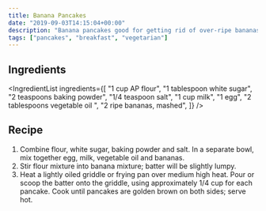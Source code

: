 ```yaml
---
title: Banana Pancakes
date: "2019-09-03T14:15:04+00:00"
description: "Banana pancakes good for getting rid of over-ripe bananas"
tags: ["pancakes", "breakfast", "vegetarian"]
---
```



## Ingredients

<IngredientList
  ingredients={[
    "1 cup AP flour",
    "1 tablespoon white sugar",
    "2 teaspoons baking powder",
    "1/4 teaspoon salt",
    "1 cup milk",
    "1 egg",
    "2 tablespoons vegetable oil ",
    "2 ripe bananas, mashed",
  ]}
/>

## Recipe

1. Combine flour, white sugar, baking powder and salt. In a separate bowl, mix together egg, milk, vegetable oil and bananas.
1. Stir flour mixture into banana mixture; batter will be slightly lumpy.
1. Heat a lightly oiled griddle or frying pan over medium high heat. Pour or scoop the batter onto the griddle, using approximately 1/4 cup for each pancake. Cook until pancakes are golden brown on both sides; serve hot.
